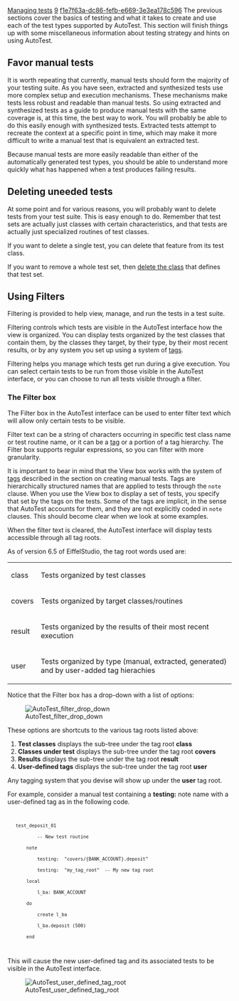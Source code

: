 [[Property:title|Managing tests]]
[[Property:weight|9]]
[[Property:uuid|f1e7f63a-dc86-fefb-e669-3e3ea178c596]]
The previous sections cover the basics of testing and what it takes to create and use each of the test types supported by AutoTest. This section will finish things up with some miscellaneous information about testing strategy and hints on using AutoTest.



==Favor manual tests==


It is worth repeating that currently, manual tests should form the majority of your testing suite. As you have seen, extracted and synthesized tests use more complex setup and execution mechanisms. These mechanisms make tests less robust and readable than manual tests. So using extracted and synthesized tests as a guide to produce manual tests with the same coverage is, at this time, the best way to work. You will probably be able to do this easily enough with synthesized tests. Extracted tests attempt to recreate the context at a specific point in time, which may make it more difficult to write a manual test that is equivalent an extracted test. 

Because manual tests are more easily readable than either of the automatically generated test types, you should be able to understand more quickly what has happened when a test produces failing results.


==Deleting uneeded tests==


At some point and for various reasons, you will probably want to delete tests from your test suite. This is easy enough to do. Remember that test sets are actually just classes with certain characteristics, and that tests are actually just specialized routines of test classes. 

If you want to delete a single test, you can delete that feature from its test class. 

If you want to remove a whole test set, then [[Removing a class|delete the class]] that defines that test set.


==Using Filters==

Filtering is provided to help view, manage, and run the tests in a test suite. 

Filtering controls which tests are visible in the AutoTest interface how the view is organized. You can display tests organized by the test classes that contain them, by the classes they target, by their type, by their most recent results, or by any system you set up using a system of [[Create a manual test#About tags|tags]]. 

Filtering helps you manage which tests get run during a give execution. You can select certain tests to be run from those visible in the AutoTest interface, or you can choose to run all tests visible through a filter.


===The Filter box===

The Filter box in the AutoTest interface can be used to enter filter text which will allow only certain tests to be visible.

Filter text can be a string of characters occurring in specific test class name or test routine name, or it can be a [[Create a manual test#About tags|tag]] or a portion of a tag hierarchy. The Filter box supports regular expressions, so you can filter with more granularity.

It is important to bear in mind that the View box works with the system of [[Create a manual test#About tags|tags]] described in the section on creating manual tests. Tags are hierarchically structured names that are applied to tests through the <code>note</code> clause. When you use the View box to display a set of tests, you specify that set by the tags on the tests. Some of the tags are implicit, in the sense that AutoTest accounts for them, and they are not explicitly coded in <code>note</code> clauses. This should become clear when we look at some examples.

When the filter text is cleared, the AutoTest interface will display tests accessible through all tag roots. 

As of version 6.5 of EiffelStudio, the tag root words used are:


{| border="2"
|- 
| class || Tests organized by test classes 
|-
| covers || Tests organized by target classes/routines
|-
| result || Tests organized by the results of their most recent execution
|-
| user || Tests organized by type (manual, extracted, generated) and by user-added tag hierachies
|}


{{note|The tag roots will appear only if there are tests that can be categorized under them. For example, if you have not run any tests, then '''result''' will not appear. }}


Notice that the Filter box has a drop-down with a list of options: 


[[Image:AutoTest filter drop down]]


These options are shortcuts to the various tag roots listed above: 

#'''Test classes''' displays the sub-tree under the tag root '''class'''
#'''Classes under test''' displays the sub-tree under the tag root '''covers'''
#'''Results''' displays the sub-tree under the tag root '''result'''
#'''User-defined tags''' displays the sub-tree under the tag root '''user'''


Any tagging system that you devise will show up under the '''user''' tag root.

For example, consider a manual test containing a '''testing:''' note name with a user-defined tag as in the following code.

<code>
    test_deposit_01
            -- New test routine
        note
            testing:  "covers/{BANK_ACCOUNT}.deposit"
            testing:  "my_tag_root"  -- My new tag root
        local
            l_ba: BANK_ACCOUNT
        do
            create l_ba
            l_ba.deposit (500)
        end
</code>

This will cause the new user-defined tag and its associated tests to be visible in the AutoTest interface.

[[Image:AutoTest user defined tag root]]


{{seealso|The [[The AutoTest Interface#Filtering|Filtering]] section in [[The AutoTest interface]].}}




